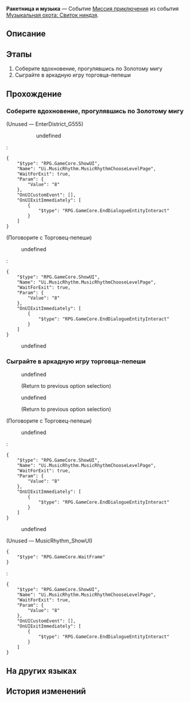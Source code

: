 {{Дополнить|Диалоги.}}
{{Миссия Инфобокс
|id              = 8026117
|Название        = 
|Изображение     = Миссия Освоения Ракетница и музыка.png
|Тип             = Миссия приключения
|События         = Музыкальная охота: Свиток ниндзя
|Глава           = Музыкальная охота: Свиток ниндзя
|Условия         = 
|Персонажи       = Первопроходец; Торговец-пепеши
|СтартЛокация    = Золотой миг
|Мир             = Пенакония
|Локации         = Золотой миг
|Предыдущая      = 
|Следующая       = 
|Награды         = Кредиты*5 000
}}
'''Ракетница и музыка''' — Событие [[Миссия приключения]] из события [[Музыкальная охота: Свиток ниндзя]].

==Описание==
{{Описание|<!--официальное описание из Перекрёстка судеб-->}}

==Этапы==
# Соберите вдохновение, прогулявшись по Золотому мигу
# Сыграйте в аркадную игру торговца-пепеши

==Прохождение==
{{Дополнить}}

===Соберите вдохновение, прогулявшись по Золотому мигу===
{{Описание миссии|локация=Золотой миг|Вы стали менеджером группы, выступающей на Вечере музыки. Ваша группа должна устроить три выступления на сцене в центре кампуса.<br />Прогуляйтесь по Золотому мигу, чтобы помочь Раппе собрать вдохновение.}}
{{Диалог Начало}}

;(Unused &mdash; EnterDistrict_G555)
<!--Unknown TalkSentence: 802619701-->
:<!--Unknown TalkSentence: 802619702-->
::{{Диалог|Стрелка}} undefined
:<!--Unknown TalkSentence: 802619704-->
::{{tx}}
:<pre>{
	"$type": "RPG.GameCore.ShowUI",
	"Name": "Ui.MusicRhythm.MusicRhythmChooseLevelPage",
	"WaitForExit": true,
	"Param": {
		"Value": "8"
	},
	"OnUICustomEvent": [],
	"OnUIExitImmediately": [
		{
			"$type": "RPG.GameCore.EndDialogueEntityInteract"
		}
	]
}</pre>


;(Поговорите с Торговец-пепеши)
<!--Unknown TalkSentence: 802611436-->
:{{Диалог|Журнал путешествий}} undefined
:<pre>{
	"$type": "RPG.GameCore.ShowUI",
	"Name": "Ui.MusicRhythm.MusicRhythmChooseLevelPage",
	"WaitForExit": true,
	"Param": {
		"Value": "8"
	},
	"OnUIExitImmediately": [
		{
			"$type": "RPG.GameCore.EndDialogueEntityInteract"
		}
	]
}</pre>
:{{Диалог|Выход}} undefined
{{Диалог Конец}}

===Сыграйте в аркадную игру торговца-пепеши===
{{Описание миссии|локация=Золотой миг|Вы стали менеджером группы, выступающей на Вечере музыки. Ваша группа должна устроить три выступления на сцене в центре кампуса.<br />Вы раздобыли запись бита братца Хану. Помогите Раппе собрать вдохновение.}}
{{Диалог Начало}}
:{{tx}}
<!--Unknown TalkSentence: 802619736-->
:{{Диалог|Стрелка}} undefined
:<!--Unknown TalkSentence: 802619738-->
:<!--Unknown TalkSentence: 802619739-->
:<!--Unknown TalkSentence: 802619740-->
:<!--Unknown TalkSentence: 802619741-->
:<!--Unknown TalkSentence: 802619742-->
:<!--Unknown TalkSentence: 802619743-->
:;(Return to previous option selection)
:{{Диалог|Стрелка}} undefined
:<!--Unknown TalkSentence: 802619740-->
:<!--Unknown TalkSentence: 802619741-->
:<!--Unknown TalkSentence: 802619742-->
:<!--Unknown TalkSentence: 802619743-->
:;(Return to previous option selection)

;(Поговорите с Торговец-пепеши)
<!--Unknown TalkSentence: 802611436-->
:{{Диалог|Журнал путешествий}} undefined
:<pre>{
	"$type": "RPG.GameCore.ShowUI",
	"Name": "Ui.MusicRhythm.MusicRhythmChooseLevelPage",
	"WaitForExit": true,
	"Param": {
		"Value": "8"
	},
	"OnUIExitImmediately": [
		{
			"$type": "RPG.GameCore.EndDialogueEntityInteract"
		}
	]
}</pre>
:{{Диалог|Выход}} undefined

;(Unused &mdash; MusicRhythm_ShowUI)
<pre>{
	"$type": "RPG.GameCore.WaitFrame"
}</pre>
:<pre>{
	"$type": "RPG.GameCore.ShowUI",
	"Name": "Ui.MusicRhythm.MusicRhythmChooseLevelPage",
	"WaitForExit": true,
	"Param": {
		"Value": "8"
	},
	"OnUICustomEvent": [],
	"OnUIExitImmediately": [
		{
			"$type": "RPG.GameCore.EndDialogueEntityInteract"
		}
	]
}</pre>
{{Диалог Конец}}

==На других языках==
{{На других языках
|en   = Rocket Launcher and Music
|zhs  = 火箭筒与音乐
|zht  = 火箭筒與音樂
|ja   = ロケランとミュージック
|ko   = 로켓 발사기와 음악
|es   = Música y lanzacohetes
|fr   = Missilia Sound System
|ru   = Ракетница и музыка
|th   = ปืนบาซูก้าและดนตรี
|vi   = Ống Phóng Hỏa Tiễn Và Âm Nhạc
|de   = Musik und Raketenwerfer
|id   = Bazoka dan Musik
|pt   = Lançador de Foguetes e Música
}}

==История изменений==
{{История изменений|2.7}}
